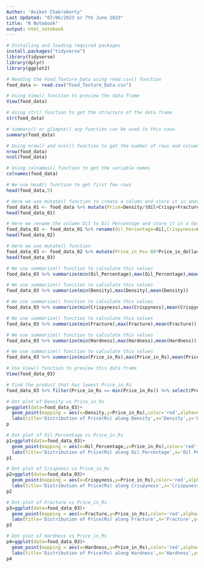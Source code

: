 ---
Author: "Aniket Chakraborty"
Last Updated: "07/06/2023 or 7th June 2023"
title: "R Notebook"
output: html_notebook
---

```{r Installing packages}
# Installing and loading required packages
install.packages("tidyverse")
library(tidyverse)
library(dplyr)
library(ggplot2)
```

```{r Reading the Food_Texture_Data file}
# Reading the Food_Texture_Data using read.csv() function
food_data <- read.csv("Food_Texture_Data.csv")
```

```{r Previewing the data frame}
# Using View() function to preview the data frame
View(food_data)
```

```{r Getting the structure of the data frame}
# Using str() function to get the structure of the data frame
str(food_data)
```

```{r Getting summary statistics}
# summary() or glimpse() any function can be used in this case
summary(food_data)
```

```{r Getting the column and row number}
# Using nrow() and ncol() function to get the number of rows and columns
nrow(food_data)
ncol(food_data)
```
```{r Getting the column names of the data frame}
# Using colnames() function to get the variable names
colnames(food_data)
```
```{r Checking first few rows of the data frame}
# We use head() function to get first few rows
head(food_data,5)
```
```{r Create a column named price}
# Here we use mutate() function to create a column and store it in another variable
food_data_01 <- food_data %>% mutate(Price=Density/(Oil+Crispy+Fracture+Hardness))
head(food_data_01)
```
```{r Renaming the Oil column as Oil Percentage}
# Here we rename the column Oil to Oil Percentage and store it in a data frame
food_data_02 <- food_data_01 %>% rename(Oil_Percentage=Oil,Crispyness=Crispy,Price_in_dollar=Price,Product=X)
head(food_data_02)
```
```{r Create a column named price_in_Rs}
# Here we use mutate() function
food_data_03 <- food_data_02 %>% mutate(Price_in_Rs= 80*Price_in_dollar)
head(food_data_03)
```
```{r Find minimum, maximum and average of oil percentage}
# We use summarize() function to calculate this values
food_data_03 %>% summarize(min(Oil_Percentage),max(Oil_Percentage),mean(Oil_Percentage))
```
```{r Find minimum, maximum, average of Density}
# We use summarize() function to calculate this values
food_data_03 %>% summarize(min(Density),max(Density),mean(Density))
```

```{r Find minimum, maximum, average of Crispyness}
# We use summarize() function to calculate this values
food_data_03 %>% summarize(min(Crispyness),max(Crispyness),mean(Crispyness))
```

```{r Find minimum, maximum and average of Fracture}
# We use summarize() function to calculate this values
food_data_03 %>% summarize(min(Fracture),max(Fracture),mean(Fracture))
```

```{r Find minimum, maximum and average of Hardness}
# We use summarize() function to calculate this values
food_data_03 %>% summarize(min(Hardness),max(Hardness),mean(Hardness))
```


```{r Find minimum, maximum and average of Price_in_Rs}
# We use summarize() function to calculate this values
food_data_03 %>% summarize(min(Price_in_Rs),max(Price_in_Rs),mean(Price_in_Rs))
```

```{r Previewing the latest data frame}
# Use View() function to preview this data frame
View(food_data_03)
```


```{r Use filter() function to filter rows}
# Find the product that has lowest Price_in_Rs
food_data_03 %>% filter(Price_in_Rs == min(Price_in_Rs)) %>% select(Product)
```

```{r Using ggplot() function to plot a dot plot}
# Dot plot of Density vs Price_in_Rs
p=ggplot(data=food_data_03)+
  geom_point(mapping = aes(x=Density,y=Price_in_Rs),color='red',alpha=0.8,size=2)+
  labs(title='Distribution of Price(Rs) along Density',x='Density',y='Price In Rupees')
p
```
```{r Using ggplot() function to plot-2}
# Dot plot of Oil_Percentage vs Price_in_Rs
p1=ggplot(data=food_data_03)+
  geom_point(mapping = aes(x=Oil_Percentage,y=Price_in_Rs),color='red',alpha=0.8,size=2)+
  labs(title='Distribution of Price(Rs) along Oil_Percentage',x='Oil Percentage',y='Price In Rupees')
p1
```

```{r Using ggplot() function to plot-3}
# Dot plot of Crispness vs Price_in_Rs
p2=ggplot(data=food_data_03)+
  geom_point(mapping = aes(x=Crispyness,y=Price_in_Rs),color='red',alpha=0.8,size=2)+
  labs(title='Distribution of Price(Rs) along Crispyness',x='Crispyness',y='Price In Rupees')
p2
```

```{r Using ggplot() function to plot-4}
# Dot plot of Fracture vs Price_in_Rs
p3=ggplot(data=food_data_03)+
  geom_point(mapping = aes(x=Fracture,y=Price_in_Rs),color='red',alpha=0.8,size=2)+
  labs(title='Distribution of Price(Rs) along Fracture',x='Fracture',y='Price In Rupees')
p3
```

```{r Using ggplot() to plot-5}
# Dot plot of Hardness vs Price_in_Rs
p4=ggplot(data=food_data_03)+
  geom_point(mapping = aes(x=Hardness,y=Price_in_Rs),color='red',alpha=0.8,size=2)+
  labs(title='Distribution of Price(Rs) along Hardness',x='Hardness',y='Price In Rupees')
p4
```











